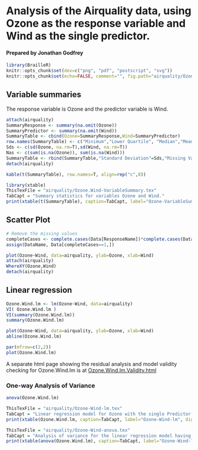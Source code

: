 # Analysis of the Airquality data, using Ozone as the response variable and Wind as the single predictor.
#### Prepared by  Jonathan Godfrey   

```r
library(BrailleR)
knitr::opts_chunk$set(dev=c("png", "pdf", "postscript", "svg"))
knitr::opts_chunk$set(echo=FALSE, comment="", fig.path="airquality/Ozone.Wind-", fig.width=7)
```

## Variable summaries

The response variable is Ozone and the predictor variable is Wind.

```r
attach(airquality)
SummaryResponse <- summary(na.omit(Ozone))
SummaryPredictor <- summary(na.omit(Wind))
SummaryTable <- cbind(Ozone=SummaryResponse,Wind=SummaryPredictor)
row.names(SummaryTable) <- c("Minimum","Lower Quartile", "Median","Mean","Upper Quartile","Maximum")
Sds <- c(sd(Ozone, na.rm=T),sd(Wind, na.rm=T))
Nas <- c(sum(is.na(Ozone)), sum(is.na(Wind)))
SummaryTable <- rbind(SummaryTable,"Standard Deviation"=Sds,"Missing Values"=Nas)
detach(airquality)
```

```r
kable(t(SummaryTable), row.names=T, align=rep("c",8))
```  

```r
library(xtable)
ThisTexFile = "airquality/Ozone.Wind-VariableSummary.tex"
TabCapt = "Summary statistics for variables Ozone and Wind."
print(xtable(t(SummaryTable), caption=TabCapt, label="Ozone-VariableSummary", digits=4, align="lrrrrrrrr"), include.rownames = FALSE, file = ThisTexFile)
```  

## Scatter Plot

```r
# Remove the missing values
completeCases <- complete.cases(Data[ResponseName])*complete.cases(Data[PredictorName])
assign(DataName, Data[completeCases==1,])

plot(Ozone~Wind, data=airquality, ylab=Ozone, xlab=Wind)
attach(airquality)
WhereXY(Ozone,Wind)
detach(airquality)
```  

## Linear regression

```r
Ozone.Wind.lm <- lm(Ozone~Wind, data=airquality)
VI( Ozone.Wind.lm )
VI(summary(Ozone.Wind.lm))
summary(Ozone.Wind.lm)
```

```r
plot(Ozone~Wind, data=airquality, ylab=Ozone, xlab=Wind)
abline(Ozone.Wind.lm)
```


```r
par(mfrow=c(2,2))
plot(Ozone.Wind.lm)
```  

A separate html page showing the residual analysis and model validity checking for Ozone.Wind.lm is at [Ozone.Wind.lm.Validity.html](Ozone.Wind.lm.Validity.html)  

### One-way Analysis of Variance

```r
anova(Ozone.Wind.lm)
```  

```r
ThisTexFile = "airquality/Ozone-Wind-lm.tex"
TabCapt = "Linear regression model for Ozone with the single Predictor Wind."
print(xtable(Ozone.Wind.lm, caption=TabCapt, label="Ozone-Wind-lm", digits=4), file = ThisTexFile)
```

```r
ThisTexFile = "airquality/Ozone-Wind-anova.tex"
TabCapt = "Analysis of variance for the linear regression model having Ozone as the response and the Predictor Wind."
print(xtable(anova(Ozone.Wind.lm), caption=TabCapt, label="Ozone-Wind-lm", digits=4), file = ThisTexFile)
```  


